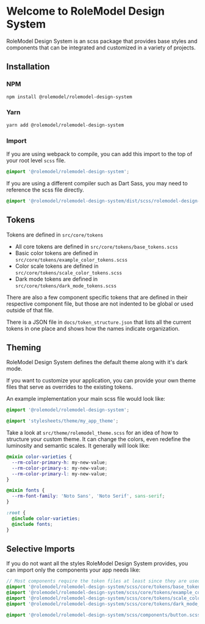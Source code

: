 
<Meta title="Overview/Introduction" />

# Welcome to RoleModel Design System

RoleModel Design System is an scss package that provides base styles and components that can be integrated and customized in a variety of projects.

## Installation

### NPM
```sh
npm install @rolemodel/rolemodel-design-system
```

### Yarn
```sh
yarn add @rolemodel/rolemodel-design-system
```

### Import

If you are using webpack to compile, you can add this import to the top of your root level `scss` file.
```scss
@import '@rolemodel/rolemodel-design-system';
```

If you are using a different compiler such as Dart Sass, you may need to reference the scss file directly.
```scss
@import '@rolemodel/rolemodel-design-system/dist/scss/rolemodel-design-system'
```

## Tokens

Tokens are defined in `src/core/tokens`

- All core tokens are defined in `src/core/tokens/base_tokens.scss`
- Basic color tokens are defined in `src/core/tokens/example_color_tokens.scss`
- Color scale tokens are defined in `src/core/tokens/scale_color_tokens.scss`
- Dark mode tokens are defined in `src/core/tokens/dark_mode_tokens.scss`

There are also a few component specific tokens that are defined in their respective component file, but those are not indented to be global or used outside of that file.

There is a JSON file in `docs/token_structure.json` that lists all the current tokens in one place and shows how the names indicate organization.

## Theming

RoleModel Design System defines the default theme along with it's dark mode.

If you want to customize your application, you can provide your own theme files that serve as overrides to the existing tokens.

An example implementation your main scss file would look like:

```scss
@import '@rolemodel/rolemodel-design-system';

@import 'stylesheets/theme/my_app_theme';
```

Take a look at `src/theme/rolemodel_theme.scss` for an idea of how to structure your custom theme. It can change the colors, even redefine the luminosity and semantic scales. It generally will look like:

```scss
@mixin color-varieties {
  --rm-color-primary-h: my-new-value;
  --rm-color-primary-s: my-new-value;
  --rm-color-primary-l: my-new-value;
}

@mixin fonts {
  --rm-font-family: 'Noto Sans', 'Noto Serif', sans-serif;
}

:root {
  @include color-varieties;
  @include fonts;
}
```

## Selective Imports

If you do not want all the styles RoleModel Design System provides, you can import only the components your app needs like:

```scss
// Most components require the token files at least since they are used throughout the system.
@import '@rolemodel/rolemodel-design-system/scss/core/tokens/base_tokens';
@import '@rolemodel/rolemodel-design-system/scss/core/tokens/example_color_tokens';
@import '@rolemodel/rolemodel-design-system/scss/core/tokens/scale_color_tokens';
@import '@rolemodel/rolemodel-design-system/scss/core/tokens/dark_mode_tokens';

@import '@rolemodel/rolemodel-design-system/scss/components/button.scss';
```
